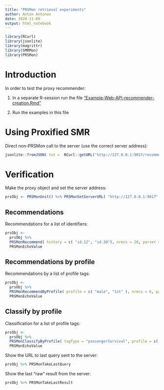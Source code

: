 ```yaml
---
title: "PRSMon retrieval experiments"
author: Anton Antonov
date: 2020-11-09
output: html_notebook
---
```


```r
library(RCurl)
library(jsonlite)
library(magrittr)
library(SMRMon)
library(PRSMon)
```

# Introduction

In order to test the proxy recommender:

1. In a separate R-session run the file ["Example-Web-API-recommender-creation.Rmd"](./Example-Web-API-recommender-creation.Rmd)

2. Run the examples in this file


# Using Proxified SMR

Direct non-PRSMon call to the server (use the correct server address):

```r
jsonlite::fromJSON( txt =  RCurl::getURL("http://127.0.0.1:9017/recommend?history=id.12&nrecs=12") )
```

# Verification

Make the proxy object and set the server address:

```r
prsObj <- PRSMonUnit() %>% PRSMonSetServerURL( "http://127.0.0.1:9017" )
```

## Recommendations

Recommendations for a list of identifiers:

```r
prsObj <- 
  prsObj %>% 
  PRSMonRecommend( history = c( "id.12", "id.30"), nrecs = 20, parser = jsonlite::fromJSON ) %>% 
  PRSMonEchoValue
```
## Recommendations by profile

Recommendations by a list of profile tags:

```r
prsObj <- 
  prsObj %>% 
  PRSMonRecommendByProfile( profile = c( "male", "1st" ), nrecs = 6, parser = jsonlite::fromJSON ) %>% 
  PRSMonEchoValue
```

## Classify by profile

Classification for a list of profile tags:

```r
prsObj <- 
  prsObj %>% 
  PRSMonClassifyByProfile( tagType = "passengerSurvival", profile = c( "female", "1st", "50" ), parser = "json" ) %>% 
  PRSMonEchoValue
```
Show the URL to last query sent to the server:

```r
prsObj %>% PRSMonTakeLastQuery
```

Show the last "raw" result from the server:

```r
prsObj %>% PRSMonTakeLastResult
```

